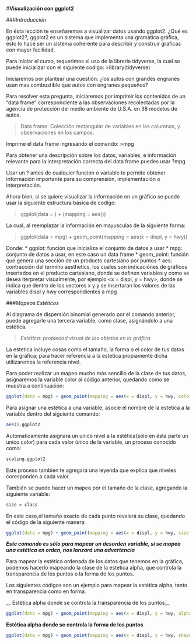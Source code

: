 #**Visualización con ggplot2**

###*Introducción* 

En ésta lección te enseñaremos a visualizar datos usando ggplot2. ¿Qué es ggplot2?, ggplot2 es un sistema que implementa una gramática gráfica, esto lo hace ser un sistema coherente para describir y construir graficas  con mayor facilidad.

Para iniciar el curso, requerimos el uso de la libreria tidyverse, la cual se puede inicializar con el siguiente codigo:
>library(tidyverse)

Iniciaremos por plantear una cuestión: ¿los autos con grandes engranes usan mas combustible que autos con engranes pequeños?

Para resolver esta pregunta, iniciaremos por imprimir los contenidos de un "data frame" correspondiente a las observaciones recolectadas por la agencia de protección del medio ambiente de U.S.A. en 38 modelos de autos.

>Data frame: Colección rectangular de variables en las columnas, y observaciones en los campos. 

Imprime el data frame ingresando el comando:
>mpg

Para obtener una descripción sobre los datos, variables, e información relevante para la interpretación correcta del data frame puedes usar ?mpg

Usar un ? antes de cualquier función o variable te permite obtener información importante para su comprensión, implementación o interpretación.

Ahora bien, si se quiere visualizar la información en un gráfico se puede usar la siguiente estructura básica de codigo:

>ggplot(data = <DATOS>) + <GEOM_FUNCIÓN>(mapping = aes(<MAPPEADOS>))

La cual, al reemplazar la información en mayusculas de la siguiente forma: 

>ggplot(data = mpg) + geom_point(mapping = aes(x = displ, y = hwy))

Donde: 
* ggplot: función que inicializa el conjunto de datos a usar
* mpg: conjunto de datos a usar, en este caso un data frame
* geom_point: función que genera una sección de un producto cartesiano por puntos
* aes: contracción del termino aesthetics, los cuales son indicaciónes de gráficos insertados en el producto cartesiano, donde se definen variables y como se desea iterpretar visualmente, por ejemplo <x = displ, y = hwy>, donde se indica que dentro de los vectores x y y se insertaran los valores de las variables displ y hwy correspondientes a mpg


###*Mapeos Estéticos*

Al diagrama de dispersión binomial generado por el comando anterior, puede agregarle una tercera variable, como clase, asignándolo a una estética.

>*Estética: propiedad visual de los objetos en la gráfica*

La estetica incluye cosas como el tamaño, la forma o el color de tus datos en la gráfica; para hacer referencia a la estetica propiamente dicha utilizaremos la referencia nivel.

Para poder realizar un mapeo mucho más sencillo de la clase de tus datos, asignaremos la variable  color al código anterior, quedando como se muestra a continuación:

```r
ggplot(data = mpg) + geom_point(mapping = aes(x = displ, y = hwy, color = class))
```

Para asignar una estética a una variable, asocie el nombre de la estetica a la variable dentro del siguiente comando:

```r
aes().ggplot2
```

Automaticamente asignara un unico nivel a la estética(sólo en ésta parte un unico color) para cada valor único de la variable, un proceso conocido como:

```r
scaling.ggplot2
```

Este proceso tambien te agregará una leyenda que explica que niveles coresponden a cada valor.

También se puede hacer un mapeo por el tamaño de la clase, agregando la siguiente variable:

```r
size = class
```

En este caso,el tamaño exacto de cada punto revelará su clase, quedando el código de la siguiente manera:

```r
ggplot(data = mpg) + geom_point(mapping = aes(x = displ, y = hwy, size = class))
```

__*Este comando es sólo para mapear un desorden variable, si se mapea una estética en orden, nos lanzará una advertencia*__

Para mapear la estética ordenada de los datos que tenemos en la gráfica, podemos hacerlo mapeando la clase de la estetica alpha, que controla la transparencia de los puntos o la forma de los puntos.

Los siguientes códigos son un ejemplo para mapear la estética alpha, tanto en transparencia como en forma.

__ Estética alpha donde se controla la transparencia de los puntos__

```r
ggplot(data = mpg) + geom_point(mapping = aes(x = displ, y = hwy, alpha = class))
```

__Estética alpha donde se controla la forma de los puntos__

```r
ggplot(data = mpg) + geom_point(mapping = aes(x = displ, y = hwy, shape = class))
```

